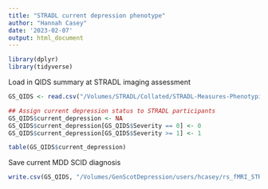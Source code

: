 ```yaml
---
title: "STRADL current depression phenotype"
author: "Hannah Casey"
date: '2023-02-07'
output: html_document
---
```



```r
library(dplyr)
library(tidyverse)
```

Load in QIDS summary at STRADL imaging assessment

```r
GS_QIDS <- read.csv("/Volumes/STRADL/Collated/STRADL-Measures-Phenotypic/STRADL_Scores_QIDS.csv", header = TRUE)

## Assign current depression status to STRADL participants
GS_QIDS$current_depression <- NA
GS_QIDS$current_depression[GS_QIDS$Severity == 0] <- 0
GS_QIDS$current_depression[GS_QIDS$Severity >= 1] <- 1

table(GS_QIDS$current_depression)

```

Save current MDD SCID diagnosis

```r

write.csv(GS_QIDS, "/Volumes/GenScotDepression/users/hcasey/rs_fMRI_STRADL_CP_MDD/resources/STRADL_MDD.csv", row.names = FALSE, quote = FALSE)

```









